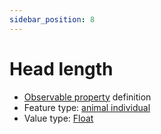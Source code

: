 ```yaml
---
sidebar_position: 8
---
```



# Head length

- [Observable property](/viewers/dawe-vocabs?uri=https://linked.data.gov.au/def/nrm/96ccc2b7-7b7f-4e5c-b11f-d5e5c88e245a) definition
- Feature type: [animal individual](http://linked.data.gov.au/def/tern-cv/ecb855ed-50e1-4299-8491-861759ef40b7)
- Value type: [Float](https://w3id.org/tern/ontologies/tern/Float)


<Example protocolModule="vertebrate-identify" observableProperty="https://linked.data.gov.au/def/nrm/96ccc2b7-7b7f-4e5c-b11f-d5e5c88e245a" />
